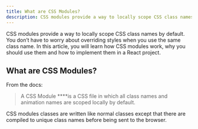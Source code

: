 ```yaml
---
title: What are CSS Modules?
description: CSS modules provide a way to locally scope CSS class names by default. You don’t have to worry about overriding styles when you use the same class name. In this article, you will learn how CSS modules work, why you should use them and how to implement them in a React project.
---
```


CSS modules provide a way to locally scope CSS class names by default. You don’t have to worry about overriding styles when you use the same class name. In this article, you will learn how CSS modules work, why you should use them and how to implement them in a React project.

## What are CSS Modules?

From the docs: 

> A CSS Module ****is a CSS file in which all class names and animation names are scoped locally by default.
> 

CSS modules classes are written like normal classes except that there are compiled to unique class names before being sent to the browser.